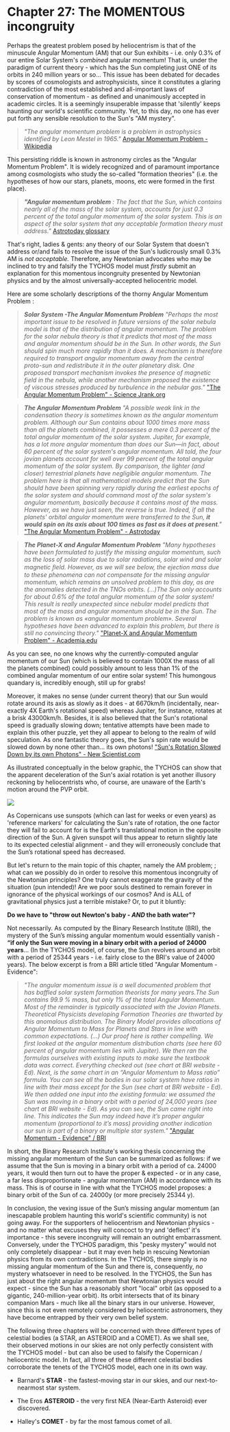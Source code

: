 Chapter 27: The MOMENTOUS incongruity
===========================================

Perhaps the greatest problem posed by heliocentrism is that of the minuscule Angular Momentum (AM) that our Sun exhibits - i.e. only 0.3% of our entire Solar System's _combined_ angular momentum! That is, under the paradigm of current theory - which has the Sun completing just ONE of its orbits in 240 million years or so... This issue has been debated for decades by scores of cosmologists and astrophysicists, since it constitutes a glaring contradiction of the most established and all-important laws of conservation of momentum - as defined and unanimously accepted in academic circles. It is a seemingly insuperable impasse that 'silently' keeps haunting our world's scientific community. Yet, to this day, no one has ever put forth any sensible resolution to the Sun's "AM mystery".  

> _"The angular momentum problem is a problem in astrophysics identified by Leon Mestel in 1965."_ [Angular Momentum Problem - Wikipedia](https://en.wikipedia.org/wiki/Angular_momentum_problem)

This persisting riddle is known in astronomy circles as the "Angular Momentum Problem". It is widely recognized and of paramount importance among cosmologists who study the so-called "formation theories" (i.e. the hypotheses of how our stars, planets, moons, etc were formed in the first place).

> _**"Angular momentum problem** : The fact that the Sun, which contains nearly all of the mass of the solar system, accounts for just 0.3 percent of the total angular momentum of the solar system. This is an aspect of the solar system that any acceptable formation theory must address."_
[Astrotoday glossary](https://lifeng.lamost.org/courses/astrotoday/CHAISSON/GLOSSARY/GLOSS_A.HTM#angular%20momentum%20problem)

That's right, ladies & gents: any theory of our Solar System that doesn't address or/and fails to resolve the issue of the Sun's ludicrously small 0.3% AM is _not acceptable._ Therefore, any Newtonian advocates who may be inclined to try and falsify the TYCHOS model must _firstly_ submit an explanation for this momentous incongruity presented by Newtonian physics and by the almost universally-accepted heliocentric model.  

Here are some scholarly descriptions of the thorny Angular Momentum Problem :

> _**Solar System -The Angular Momentum Problem** "Perhaps the most important issue to be resolved in future versions of the solar nebula model is that of the distribution of angular momentum. The problem for the solar nebula theory is that it predicts that most of the mass and angular momentum should be in the Sun. In other words, the Sun should spin much more rapidly than it does. A mechanism is therefore required to transport angular momentum away from the central proto-sun and redistribute it in the outer planetary disk. One proposed transport mechanism invokes the presence of magnetic field in the nebula, while another mechanism proposed the existence of viscous stresses produced by turbulence in the nebular gas."_ ["The Angular Momentum Problem" - Science Jrank.org](https://science.jrank.org/pages/6266/Solar-System-angular-momentum-problem.html)

> _**The Angular Momentum Problem** "A possible weak link in the condensation theory is sometimes known as the angular momentum problem. Although our Sun contains about 1000 times more mass than all the planets combined, it possesses a mere 0.3 percent of the total angular momentum of the solar system. Jupiter, for example, has a lot more angular momentum than does our Sun—in fact, about 60 percent of the solar system's angular momentum. All told, the four jovian planets account for well over 99 percent of the total angular momentum of the solar system. By comparison, the lighter (and closer) terrestrial planets have negligible angular momentum. The problem here is that all mathematical models predict that the Sun should have been spinning very rapidly during the earliest epochs of the solar system and should command most of the solar system's angular momentum, basically because it contains most of the mass. However, as we have just seen, the reverse is true. Indeed, if all the planets' orbital angular momentum were transferred to the Sun, **it would spin on its axis about 100 times as fast as it does at present**."_ ["The Angular Momentum Problem" - Astrotoday](https://lifeng.lamost.org/courses/astrotoday/CHAISSON/AT315/HTML/AT31505.HTM)

> _**The Planet-X and Angular Momentum Problem** "Many hypotheses have been formulated to justify the missing angular momentum, such as the loss of solar mass due to solar radiations, solar wind and solar magnetic ﬁeld. However, as we will see below, the ejection mass due to these phenomena can not compensate for the missing angular momentum, which remains an unsolved problem to this day, as are the anomalies detected in the TNOs orbits. (...)The Sun only accounts for about 0.6% of the total angular momentum of the solar system! This result is really unexpected since nebular model predicts that most of the mass and angular momentum should be in the Sun. The problem is known as «angular momentum problem». Several hypotheses have been advanced to explain this problem, but there is still no convincing theory."_ ["Planet-X and Angular Momentum Problem" - Academia.edu](https://www.academia.edu/32890375/The_Planet-X_and_Angular_Momentum_Problem)

As you can see, no one knows why the currently-computed angular momentum of our Sun (which is believed to contain 1000X the mass of all the planets combined) could possibly amount to less than 1% of the combined angular momentum of our entire solar system! This humongous quandary is, incredibly enough, still up for grabs!

Moreover, it makes no sense (under current theory) that our Sun would rotate around its axis as slowly as it does - at 6670km/h (incidentally, near-exactly 4X Earth's rotational speed) whereas Jupiter, for instance, rotates at a brisk 43000km/h. Besides, it is also believed that the Sun's rotational speed is gradually slowing down; tentative attempts have been made to explain this other puzzle, yet they all appear to belong to the realm of wild speculation. As one fantastic theory goes, the Sun's spin rate would be slowed down by none other than... its own photons! ["Sun's Rotation Slowed Down by its own Photons" - New Scientist.com](https://www.newscientist.com/article/2120202-suns-rotation-is-slowed-down-by-its-own-photons/) 

As illustrated conceptually in the below graphic, the TYCHOS can show that the apparent deceleration of the Sun's axial rotation is yet another illusory reckoning by heliocentrists who, of course, are unaware of the Earth's motion around the PVP orbit.  

![](https://septclues.com/TYCHOS/SUN_deceleration_illusion_01.jpg)

As Copernicans use sunspots (which can last for weeks or even years) as 'reference markers' for calculating the Sun's rate of rotation, the one factor they will fail to account for is the Earth's translational motion in the opposite direction of the Sun. A given sunspot will thus appear to return slightly late to its expected celestial alignment - and they will erroneously conclude that the Sun’s rotational speed has decreased.
 
But let's return to the main topic of this chapter, namely the AM problem; ; what can we possibly do in order to resolve this momentous incongruity of the Newtonian principles? One truly cannot exaggerate the gravity of the situation (pun intended)! Are we poor souls destined to remain forever in ignorance of the physical workings of our cosmos? And is ALL of gravitational physics just a terrible mistake? Or, to put it bluntly:

**Do we have to "throw out Newton's baby - _AND_ the bath water"?**

Not necessarily. As computed by the Binary Research Institute (BRI), the mystery of the Sun’s missing angular momentum would essentially vanish - **“if only the Sun were moving in a binary orbit with a period of 24000 years**... (In the TYCHOS model, of course, the Sun revolves around an orbit with a period of 25344 years - i.e. fairly close to the BRI's value of 24000 years). The below excerpt is from a BRI article titled "Angular Momentum - Evidence":

> _"The angular momentum issue is a well documented problem that has baffled solar system formation theorists for many years.The Sun contains 99.9 % mass, but only 1% of the total Angular Momentum. Most of the remainder is typically associated with the Jovian Planets. Theoretical Physicists developing Formation Theories are thwarted by this anomalous distribution. The Binary Model provides allocations of Angular Momentum to Mass for Planets and Stars in line with common expectations. (...) Our proof here is rather compelling. We first looked at the angular momentum distribution charts (see here 60 percent of angular momentum lies with Jupiter). We then ran the formulas ourselves with existing inputs to make sure the textbook data was correct. Everything checked out (see chart at BRI website - Ed). Next, is the same chart in an “Angular Momentum to Mass ratio” formula. You can see all the bodies in our solar system have ratios in line with their mass except for the Sun (see chart at BRI website - Ed). We then added one input into the existing formula: we assumed the Sun was moving in a binary orbit with a period of 24,000 years (see chart at BRI website - Ed). As you can see, the Sun came right into line. This indicates the Sun may indeed have it’s proper angular momentum (proportional to it’s mass) providing another indication our sun is part of a binary or multiple star system."_ ["Angular Momentum - Evidence" / BRI](http://binaryresearchinstitute.com/bri/evidence/angular-momentum/) 

In short, the Binary Research Institute's working thesis concerning the missing angular momentum of the Sun can be summarized as follows: if we assume that the Sun is moving in a binary orbit with a period of ca. 24000 years, it would then turn out to have the proper & expected - or in any case, a far less disproportionate - angular momentum (AM) in accordance with its mass. This is of course in line with what the TYCHOS model proposes: a binary orbit of the Sun of ca. 24000y (or more precisely 25344 y).  

In conclusion, the vexing issue of the Sun’s missing angular momentum (an inescapable problem haunting this world's scientific community) is not going away. For the supporters of heliocentrism and Newtonian physics - and no matter what excuses they will concoct to try and 'deflect' it's importance - this severe incongruity will remain an outright embarrassment. Conversely, under the TYCHOS paradigm, this "pesky mystery" would not only completely disappear - but it may even help in rescuing Newtonian physics from its own contradictions. In the TYCHOS, there simply is _no_ missing angular momentum of the Sun and there is, consequently, _no_ mystery whatsoever in need to be resolved. In the TYCHOS, the Sun has just about the right angular momentum that Newtonian physics would expect - since the Sun has a reasonably short "local" orbit (as opposed to a gigantic, 240-million-year orbit). Its orbit intersects that of its binary companion Mars - much like all the binary stars in our universe. However, since this is not even remotely considered by heliocentric astronomers, they have become entrapped by their very own belief system. 

The following three chapters will be concerned with three different types of celestial bodies (a STAR, an ASTEROID and a COMET). As we shall see, their observed motions in our skies are not only perfectly consistent with the TYCHOS model - but can also be used to falsify the Copernican / heliocentric model. In fact, all three of these different celestial bodies corroborate the tenets of the TYCHOS model, each one in its own way. 

- Barnard's **STAR** - the fastest-moving star in our skies, and our next-to-nearmost star system.

- The Eros **ASTEROID** - the very first NEA (Near-Earth Asteroid) ever discovered.

- Halley's **COMET** - by far the most famous comet of all.
